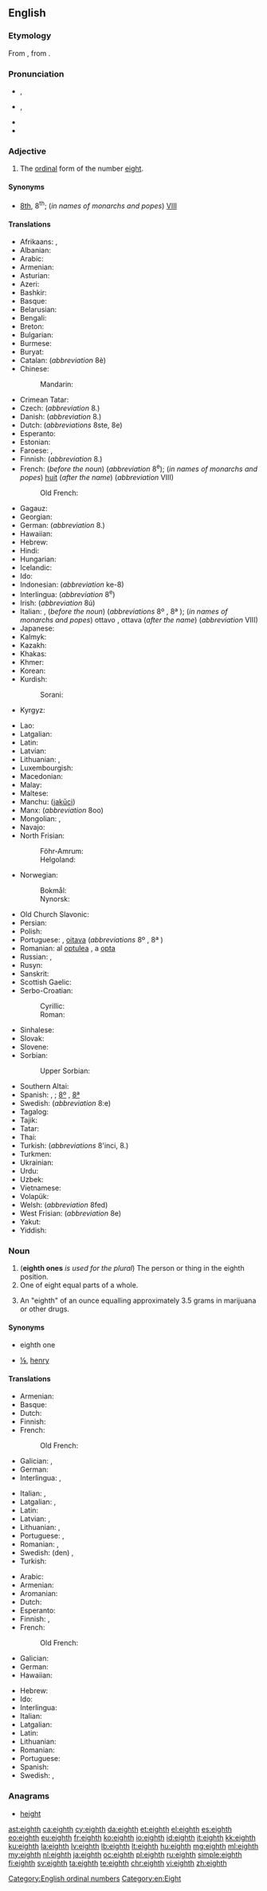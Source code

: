 ==English==
{{number box|en|8}}

===Etymology===
From {{etyl|ang|en}} {{term|eahtoþa|lang=ang}}, from {{etyl|gem-pro|en}} {{m|gem-pro|*ahtudô}}.

===Pronunciation===
* {{a|RP}} {{enPR|ātth}}, {{IPA|/eɪtθ/|lang=en}}
* {{a|GenAm}} {{enPR|ātth}}, {{IPA|/eɪtθ/|/eɪθ/|lang=en}}
* {{audio|en-us-eighth.ogg|Audio (US)|lang=en}}
* {{rhymes|eɪtθ|eɪθ|lang=en}}

===Adjective===
{{head|en|adjective}}

# The [[ordinal]] form of the number [[eight]].

====Synonyms====
* [[8th]], 8<sup>th</sup>; (''in names of monarchs and popes'') [[VIII]]

====Translations====
{{trans-top|ordinal form of the number eight}}
* Afrikaans: {{t|af|agste}}, {{t|af|agtste}}
* Albanian: {{t+|sq|tetë}}
* Arabic: {{t|ar|ثَامِن|m}}
* Armenian: {{t|hy|ութերորդ}}
* Asturian: {{t+|ast|octavu|m}}
* Azeri: {{t|az|səkkizinci}}
* Bashkir: {{t|ba|һигеҙенсе|sc=Cyrl}}
* Basque: {{t+|eu|zortzigarren}}
* Belarusian: {{t|be|восьмы|m|tr=vós’my|sc=Cyrl}}
* Bengali: {{t|bn|অষ্টম|tr=ôshţôm|sc=Beng}}
* Breton: {{t+|br|eizhvet}}
* Bulgarian: {{t|bg|осми|m|tr=ósmi|sc=Cyrl}}
* Burmese: {{t|my|အဌမ|sc=Mymr}}
* Buryat: {{t|bua|наймадахи}}
* Catalan: {{t|ca|vuitè}} (''abbreviation'' 8è)
* Chinese:
*: Mandarin: {{t+|cmn|第八|tr=dìbā|sc=Hani}}
* Crimean Tatar: {{t|crh|sekizinci}}
* Czech: {{t+|cs|osmý|m}} (''abbreviation'' 8.)
* Danish: {{t+|da|ottende}} (''abbreviation'' 8.)
* Dutch: {{t+|nl|achtste}} (''abbreviations'' 8ste, 8e)
* Esperanto: {{t+|eo|oka}}
* Estonian: {{t|et|katsas}}
* Faroese: {{t|fo|áttandi|m}}, {{t|fo|áttanda|f|n}}
* Finnish: {{t+|fi|kahdeksas}} (''abbreviation'' 8.)
* French: {{t+|fr|huitième}} (''before the noun'') (''abbreviation'' 8<sup>e</sup>); (''in names of monarchs and popes'') [[huit]] (''after the name'') (''abbreviation'' VIII)
*: Old French: {{t|fro|huictiesme}}
* Gagauz: {{t|gag|sekizinci}}
* Georgian: {{t|ka|მერვე|sc=Geor}}
* German: {{t+|de|achte}} (''abbreviation'' 8.)
* Hawaiian: {{t|haw|walu}}
* Hebrew: {{t|he|שמיני|tr=shmini|sc=Hebr}}
* Hindi: {{t|hi|आठवां|tr=āṭhvā̃|sc=Deva}}
* Hungarian: {{t+|hu|nyolcadik}}
* Icelandic: {{t|is|áttundi}}
* Ido: {{t+|io|okesma}}
* Indonesian: {{t+|id|kedelapan}} (''abbreviation'' ke-8)
* Interlingua: {{t|ia|octave}} (''abbreviation'' 8<sup>e</sup>)
* Irish: {{t|ga|ochtú}} (''abbreviation'' 8ú)
* Italian: {{t+|it|ottavo|m}}, {{t+|it|ottava|f}} (''before the noun'') (''abbreviations'' 8º {{g|m}}, 8ª {{g|f}}); (''in names of monarchs and popes'') ottavo {{g|m}}, ottava {{g|f}} (''after the name'') (''abbreviation'' VIII)
* Japanese: {{t|ja|八番目|tr=はちばんめ, hachiban-me|sc=Jpan}}
* Kalmyk: {{t|xal|нәәмдгч}}
* Kazakh: {{t|kk|сегізінші|sc=Cyrl}}
* Khakas: {{t|kjh|сигізінӌі|sc=Cyrl}}
* Khmer: {{t|km|ទីប្រាំបី|tr=tii pram bəi|sc=Khmr}}
* Korean: {{t+|ko|여덟째|sc=Hang}}
* Kurdish:
*: Sorani: {{t+|ku|هه‌شته‌م}}
* Kyrgyz: {{t+|ky|сегизинчи|sc=Cyrl}}
{{trans-mid}}
* Lao: {{t|lo|ທີ່ແປດ|sc=Laoo}}
* Latgalian: {{t|ltg|ostoni}}
* Latin: {{t+|la|octavus}}
* Latvian: {{t+|lv|astotais}}
* Lithuanian: {{t+|lt|aštuntas|m}}, {{t|lt|aštunta|f}}
* Luxembourgish: {{t|lb|aachtel}}
* Macedonian: {{t|mk|осми|m|tr=ósmi|sc=Cyrl}}
* Malay: {{t+|ms|kelapan}}
* Maltese: {{t|mt|it-tmien}}
* Manchu: ([[jakūci]])
* Manx: {{t|gv|hoghtoo}} (''abbreviation'' 8oo)
* Mongolian: {{t|mn|наймдугаар|sc=Cyrl}}, {{t|mn|наймдахь|sc=Cyrl}}
* Navajo: {{t|nv|tseebíí góneʼ}}
* North Frisian:
*: Föhr-Amrum: {{t|frr|aachst}}
*: Helgoland: {{t|frr|achs}}
* Norwegian:
*: Bokmål: {{t+|nb|åttende}}
*: Nynorsk: {{t|nn|åttande}}
* Old Church Slavonic: {{t|cu|осмъ|sc=Cyrs}}
* Persian: {{t+|fa|هشتم|tr=haštom|sc=fa-Arab}}
* Polish: {{t+|pl|ósmy}}
* Portuguese: {{t+|pt|oitavo|m}}, [[oitava]] {{g|f}} (''abbreviations'' 8º {{g|m}}, 8ª {{g|f}})
* Romanian: al [[optulea]] {{g|m}}, a [[opta]] {{g|f}}
* Russian: {{t+|ru|восьмо́й}}, {{t|ru|8-ой}}
* Rusyn: {{t|rue|во́смый|sc=Cyrl}}
* Sanskrit: {{t|sa|अष्टमः|sc=Deva}}
* Scottish Gaelic: {{t|gd|ochdamh}}
* Serbo-Croatian:
*: Cyrillic: {{t|sh|осми|m}}
*: Roman: {{t+|sh|osmi|m}}
* Sinhalese: {{t|si|අටවැනි|sc=Sinh}}
* Slovak: {{t|sk|ôsmy|m}} <!-- {{t|sk|ôsma|f}}, {{t|sk|ôsme|n}} -->
* Slovene: {{t+|sl|osmi|m}}
* Sorbian:
*: Upper Sorbian: {{t|hsb|wosmy}}
* Southern Altai: {{t|alt|сегизинчи|tr=segizinçi|sc=Cyrl}}
* Spanish: {{t+|es|octavo|m}}, {{t+|es|octava|f}}; {{qualifier|abbreviations}} [[8º]] {{g|m}}, [[8ª]] {{g|f}}
* Swedish: {{t+|sv|åttonde}} (''abbreviation'' 8:e)
* Tagalog: {{t|tl|ikawalo}}
* Tajik: {{t+|tg|ҳаштум|sc=Cyrl}}
* Tatar: {{t|tt|сигезенче|sc=Cyrl}}
* Thai: {{t|th|ที่แปด|tr=têe bpàet|sc=Thai}}
* Turkish: {{t+|tr|sekizinci}} (''abbreviations'' 8'inci, 8.)
* Turkmen: {{t|tk|sekizinji}}
* Ukrainian: {{t+|uk|восьмий|m|tr=vós’myj|sc=Cyrl}}
* Urdu: {{t+|ur|آٹھواں|tr=āṭhvā̃|sc=ur-Arab}}
* Uzbek: {{t+|uz|sakkizinchi}}
* Vietnamese: {{t|vi|thứ tám}}
* Volapük: {{t+|vo|jölid}}
* Welsh: {{t+|cy|wythfed}} (''abbreviation'' 8fed)
* West Frisian: {{t|fy|achtste}} (''abbreviation'' 8e)
* Yakut: {{t|sah|ахсыс|sc=Cyrl}}
* Yiddish: {{t|yi|אַכט|tr=akht|sc=Hebr}}
{{trans-bottom}}

===Noun===
{{en-noun}}

# ('''eighth ones''' ''is used for the plural'') The person or thing in the eighth position.
# One of eight equal parts of a whole.
# {{context|slang|lang=en}} An "eighth" of an ounce equalling approximately 3.5 grams in marijuana or other drugs.

====Synonyms====
* {{sense|person or thing in the eighth position}} eighth one
* {{sense|One of eight equal parts}} [[⅛]], [[henry]] {{qualifier|for an eighth of an ounce of marijuana in the UK}}

====Translations====
{{trans-top|person or thing in the eighth position}}
* Armenian: {{t|hy|ութերորդ}}
* Basque: {{t+|eu|zortzigarren}}
* Dutch: {{t+|nl|achtste}}
* Finnish: {{t+|fi|kahdeksas}}
* French: {{t+|fr|huitième|m|f}}
*: Old French: {{t|fro|huictiesme}}
* Galician: {{t|gl|oitava|f}}, {{t+|gl|oitavo|m}}
* German: {{t+|de|Achte}}
* Interlingua: {{t|ia|octavo|m}}, {{t|ia|octava|f}}
{{trans-mid}}
* Italian: {{t+|it|ottavo|m}}, {{t+|it|ottava|f}}
* Latgalian: {{t|ltg|ostoits|m}}, {{t|ltg|ostoita|f}}
* Latin: {{t+|la|octavus}}
* Latvian: {{t+|lv|astotais|m}}, {{t|lv|astotā|f}}
* Lithuanian: {{t+|lt|aštuntas|m}}, {{t|lt|aštunta|f}}
* Portuguese: {{t+|pt|oitavo|m}}, {{t+|pt|oitava|f}}
* Romanian: {{t|ro|cel al optulea|m}}, {{t|ro|cea a opta|f}}
* Swedish: (den) {{t+|sv|åttonde|c}}, {{t+|sv|åtta|c}}
* Turkish: {{t+|tr|sekizinci}}
{{trans-bottom}}

{{trans-top|one of eight equal parts of a whole}}
* Arabic: {{t|ar|ثُمْن|m}}
* Armenian: {{t|hy|ութերորդ}}
* Aromanian: {{t|rup|uptimi|f}}
* Dutch: {{t+|nl|achtste|n}}
* Esperanto: {{t|eo|okono}}
* Finnish: {{t|fi|kahdeksasosa}}, {{t|fi|kahdeksannes}}
* French: {{t+|fr|huitième|m}}
*: Old French: {{t|fro|huictiesme}}
* Galician: {{t+|gl|oitavo|m}}
* German: {{t+|de|Achtel|n}}
* Hawaiian: {{t|haw|hapawalu}}
{{trans-mid}}
* Hebrew: {{t+|he|שמינית|f|tr=shminít|sc=Hebr}}
* Ido: {{t+|io|okima}}
* Interlingua: {{t|ia|octavo}}
* Italian: {{t+|it|ottavo|m}}
* Latgalian: {{t|ltg|astotdaļa|f}}
* Latin: {{t|la|octavum|n}}
* Lithuanian: {{t|lt|aštuntadalis|m}}
* Romanian: {{t+|ro|optime|f}}
* Portuguese: {{t+|pt|oitavo|m}}
* Spanish: {{t+|es|octavo|m}}
* Swedish: {{t+|sv|åttondel|c}}, {{t+|sv|åttondedel|c}}
{{trans-bottom}}

{{trans-top|slang: a quantity of marijuana weighing one-eighth of an ounce}}
{{trans-mid}}
{{trans-bottom}}

===Anagrams===
* [[height#English|height]]

[[Category:English ordinal numbers]]
[[Category:en:Eight]]

[[ast:eighth]]
[[ca:eighth]]
[[cy:eighth]]
[[da:eighth]]
[[et:eighth]]
[[el:eighth]]
[[es:eighth]]
[[eo:eighth]]
[[eu:eighth]]
[[fr:eighth]]
[[ko:eighth]]
[[io:eighth]]
[[id:eighth]]
[[it:eighth]]
[[kk:eighth]]
[[ku:eighth]]
[[la:eighth]]
[[lv:eighth]]
[[lb:eighth]]
[[lt:eighth]]
[[hu:eighth]]
[[mg:eighth]]
[[ml:eighth]]
[[my:eighth]]
[[nl:eighth]]
[[ja:eighth]]
[[oc:eighth]]
[[pl:eighth]]
[[ru:eighth]]
[[simple:eighth]]
[[fi:eighth]]
[[sv:eighth]]
[[ta:eighth]]
[[te:eighth]]
[[chr:eighth]]
[[vi:eighth]]
[[zh:eighth]]
